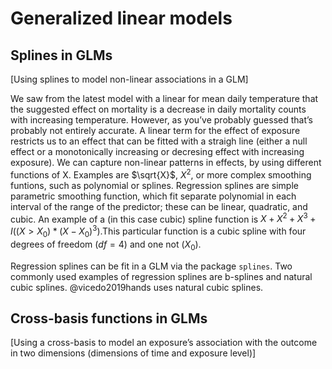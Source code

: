 # Generalized linear models 

## Splines in GLMs

[Using splines to model non-linear associations in a GLM]

We saw from the latest model with a linear for mean daily temperature that the 
suggested effect on mortality is a decrease in daily mortality counts with 
increasing temperature. However, as you've probably guessed that's probably not 
entirely accurate. A linear term for the effect of exposure restricts us to an 
effect that can be fitted with a straigh line (either a null effect or a 
monotonically increasing or decresing effect with increasing exposure). We can 
capture non-linear patterns in effects, by using different functions of X. 
Examples are $\sqrt{X}$, $X^{2}$, or more complex smoothing funtions, such as 
polynomial or splines. Regression splines are simple parametric smoothing function, 
which fit separate polynomial in each interval of the range of the predictor; these 
can be linear, quadratic, and cubic. An example of a (in this case cubic) spline 
function is $X+X^{2}+X^{3}+I((X>X_{0})*(X-X_{0})^3)$.This particular function is 
a cubic spline with four degrees of freedom ($df=4$) and one not ($X_{0}$). 

Regression splines can be fit in a GLM via the package `splines`. Two commonly 
used examples of regression splines are b-splines and natural cubic 
splines. @vicedo2019hands uses natural cubic splines.





## Cross-basis functions in GLMs

[Using a cross-basis to model an exposure's association with the
outcome in two dimensions (dimensions of time and exposure level)]

